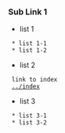 === Sub Link 1 ===
* list 1
  * list 1-1
  * list 1-2
* list 2
  link to index
  [[../index]]
* list 3
  * list 3-1
  * list 3-2
